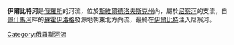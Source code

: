 '''伊爾比特河'''是[[俄羅斯|俄羅斯]]的河流，位於[[斯維爾德洛夫斯克州|斯維爾德洛夫斯克州]]內，屬於[[尼察河|尼察河]]的支流，自[[佩什馬河|佩什馬河]]畔的[[蘇霍伊洛格|蘇霍伊洛格]]發源地朝東北方向流，最終在[[伊爾比特|伊爾比特]]注入尼察河。

[[Category:俄羅斯河流|Category:俄羅斯河流]]

{{Russia-geo-stub}}